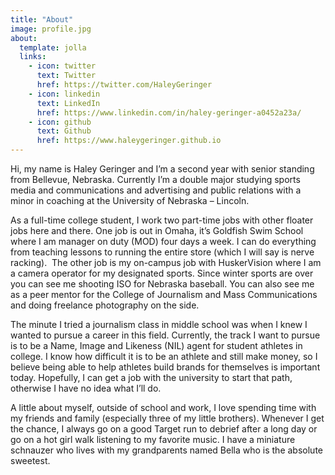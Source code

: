 ```yaml
---
title: "About"
image: profile.jpg
about:
  template: jolla
  links:
    - icon: twitter
      text: Twitter
      href: https://twitter.com/HaleyGeringer 
    - icon: linkedin
      text: LinkedIn
      href: https://www.linkedin.com/in/haley-geringer-a0452a23a/
    - icon: github
      text: Github
      href: https://www.haleygeringer.github.io
---
```


Hi, my name is Haley Geringer and I’m a second year with senior standing from Bellevue, Nebraska. Currently I’m a double major studying sports media and communications and advertising and public relations with a minor in coaching at the University of Nebraska – Lincoln.  

As a full-time college student, I work two part-time jobs with other floater jobs here and there. One job is out in Omaha, it’s Goldfish Swim School where I am manager on duty (MOD) four days a week. I can do everything from teaching lessons to running the entire store (which I will say is nerve racking).  The other job is my on-campus job with HuskerVision where I am a camera operator for my designated sports. Since winter sports are over you can see me shooting ISO for Nebraska baseball. You can also see me as a peer mentor for the College of Journalism and Mass Communications and doing freelance photography on the side.  

The minute I tried a journalism class in middle school was when I knew I wanted to pursue a career in this field. Currently, the track I want to pursue is to be a Name, Image and Likeness (NIL) agent for student athletes in college. I know how difficult it is to be an athlete and still make money, so I believe being able to help athletes build brands for themselves is important today. Hopefully, I can get a job with the university to start that path, otherwise I have no idea what I’ll do.  

A little about myself, outside of school and work, I love spending time with my friends and family (especially three of my little brothers). Whenever I get the chance, I always go on a good Target run to debrief after a long day or go on a hot girl walk listening to my favorite music. I have a miniature schnauzer who lives with my grandparents named Bella who is the absolute sweetest. 
